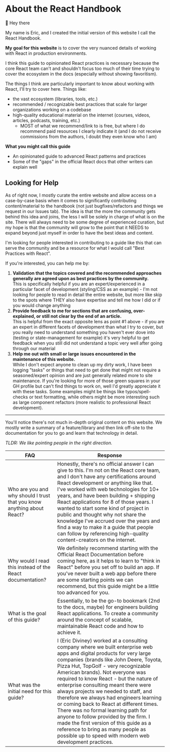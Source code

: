 

# About the React Handbook

👋 Hey there

My name is <Resource url='/team/eric-diviney/'>Eric</Resource>, and I created the initial version of this website I call the React Handbook.

**My goal for this website** is to cover the very nuanced details of working with React in production environments. 

I think this guide to opinionated React practices is necessary because the core React team can't and shouldn't focus too much of their time trying to cover the ecosystem in the docs (especially without showing favoritism).

The things I think are particularly important to know about working with React, I'll try to cover here. Things like:
- the vast ecosystem (libraries, tools, etc.)
- recommended / recognizable best practices that scale for larger organizations working on a codebase
- high-quality educational material on the internet (courses, videos, articles, podcasts, training, etc.)
  - MOST of what we recommend/link to is free, but where I do recommend paid resources I clearly indicate it (and I do not receive commissions from the authors, I doubt they even know who I am)

**What you might call this guide**
- An opinionated guide to advanced React patterns and practices
- Some of the "gaps" in the official React docs that other writers can explain well

## Looking for Help 

As of right now, I mostly curate the entire website and allow access on a case-by-case basis when it comes to significantly contributing content/material to the handbook (not just bugfixes/refactors and things we request in our Issues tab). The idea is that the more the community gets behind this idea and joins, the less I will be solely in charge of what is on the site. There will always need to be some degree of experienced curation, but my hope is that the community will grow to the point that it NEEDS to expand beyond just myself in order to have the best ideas and content.

I'm looking for people interested in contributing to a guide like this that can serve the community and be a resource for what I would call "Best Practices with React".

If you're interested, you can help me by:

1. **Validation that the topics covered and the recommended approaches generally are agreed upon as best practices by the community.** <br/> This is specifically helpful if you are an expert/experienced in a particular facet of development (styling/CSS as an example) - I'm not looking for people to read in detail the entire website, but more like skip to the spots where THEY also have expertise and tell me how I did or if you would change anything
2. **Provide feedback to me for sections that are confusing, over-explained, or still not clear by the end of an article.** <br/> This is helpful from the exact opposite lens as point #1 above - if you are an expert in different facets of development than what I try to cover, but you really need to understand something you haven't ever dove into (testing or state-management for example) it's very helpful to get feedback when you still did not understand a topic very well after going through our material
3. **Help me out with small or large <Resource url='https://github.com/ericdiviney/react-handbook/issues'>issues</Resource> encountered in the maintenance of this website.** <br/> While I don't expect anyone to clean up my dirty work, I have been logging "tasks" or things that need to get done that might not require a seasoned/expert opinion and are just generally related more to site maintenance. If you're looking for more of those green squares in your GH profile but can't find things to work on, well I'd greatly appreciate it with these tasks. Some examples might be things like typos/spell-checks or text formatting, while others might be more interesting such as large component refactors (more realistic to professional React development).

---

<Contributors />

You'll notice there's not much in-depth original content on this website. We mostly write a summary of a feature/library and then link off-site to the documentation for you to go and learn that technology in detail.

_TLDR: We like pointing people in the right direction._

| FAQ                                                                         | Response                                                                                                                                                                                                                                                                                                                                                                                                                                                                                                                                                                                                                          |
| --------------------------------------------------------------------------- | --------------------------------------------------------------------------------------------------------------------------------------------------------------------------------------------------------------------------------------------------------------------------------------------------------------------------------------------------------------------------------------------------------------------------------------------------------------------------------------------------------------------------------------------------------------------------------------------------------------------------------- |
| Who are you and why should I trust that you know anything about React?      | Honestly, there's no official answer I can give to this. I'm not on the React core team, and I don't have any certifications around React development or anything like that. I've worked with web technologies for 10+ years, and have been building + shipping React applications for 8 of those years. I wanted to start some kind of project in public and thought why not share the knowledge I've accrued over the years and find a way to make it a guide that people can follow by referencing high-quality content-creators on the internet.
| Why would I read this instead of the React documentation?                   | We definitely recommend starting with the <Resource url='https://react.dev/'>Official React Documentation</Resource> before coming here, as it helps to learn to "think in React" before you set off to build an app. If you've never built a web app before there are some <Resource url='/fundamentals'>starting points</Resource> we can recommend, but this guide might be a little too advanced for you.                                                                                                                                                                                                                                             |
| What is the goal of this guide?                                             | Essentially, to be the go-to bookmark (2nd to the docs, maybe) for engineers building React applications. To create a community around the concept of scalable, maintainable React code and how to achieve it.                                                                                                                                                                                                                                                                                                                                                                                                      |
| What was the initial need for this guide?                                   | I (<Resource url='/team/eric-diviney'>Eric Diviney</Resource>) worked at a consulting company where we built enterprise web apps and digital products for very large companies (brands like John Deere, Toyota, Pizza Hut, TopGolf - very recognizable American brands). Not everyone was required to know React - but the nature of enterprise consulting meant there were always projects we needed to staff, and therefore we always had engineers learning or coming back to React at different times. There was no formal learning path for anyone to follow provided by the firm. I made the first version of this guide as a reference to bring as many people as possible up to speed with modern web development practices. |
